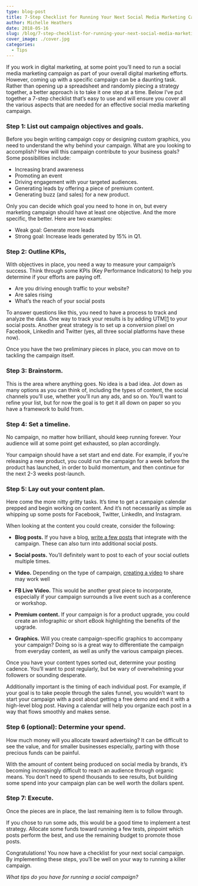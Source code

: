 ```yaml
---
type: blog-post
title: 7-Step Checklist for Running Your Next Social Media Marketing Campaign
author: Michelle Heathers
date: 2018-05-16
slug: /blog/7-step-checklist-for-running-your-next-social-media-marketing-campaign
cover_image: ./cover.jpg
categories:
  - Tips
---
```


If you work in digital marketing, at some point you’ll need to run a social
media marketing campaign as part of your overall digital marketing efforts.
However, coming up with a specific campaign can be a daunting task. Rather
than opening up a spreadsheet and randomly piecing a strategy together, a
better approach is to take it one step at a time. Below I’ve put together a
7-step checklist that’s easy to use and will ensure you cover all the various
aspects that are needed for an effective social media marketing campaign.

### Step 1: List out campaign objectives and goals.

Before you begin writing campaign copy or designing custom graphics, you need
to understand the why behind your campaign. What are you looking to
accomplish? How will this campaign contribute to your business goals?
Some possibilities include:

- Increasing brand awareness
- Promoting an event
- Driving engagement with your targeted audiences.
- Generating leads by offering a piece of premium content.
- Generating buzz (and sales) for a new product.

Only you can decide which goal you need to hone in on, but every marketing
campaign should have at least one objective. And the more specific, the
better. Here are two examples:

- Weak goal: Generate more leads
- Strong goal: Increase leads generated by 15% in Q1.

### Step 2: Outline KPIs,

With objectives in place, you need a way to measure your campaign’s success.
Think through some KPIs (Key Performance Indicators) to help you determine if
your efforts are paying off.

- Are you driving enough traffic to your website?
- Are sales rising
- What’s the reach of your social posts

To answer questions like this, you need to have a process to track and analyze
the data. One way to track your results is by adding UTM][1]
to your social posts. Another great strategy is to set up a conversion pixel
on Facebook, LinkedIn and Twitter (yes, all three social platforms have these
now).

Once you have the two preliminary pieces in place, you can move on to tackling
the campaign itself.

### Step 3: Brainstorm.

This is the area where anything goes. No idea is a bad idea. Jot down as many
options as you can think of, including the types of content, the social
channels you’ll use, whether you’ll run any ads, and so on. You’ll want to
refine your list, but for now the goal is to get it all down on paper so you
have a framework to build from.

### Step 4: Set a timeline.

No campaign, no matter how brilliant, should keep running forever. Your
audience will at some point get exhausted, so plan accordingly.

Your campaign should have a set start and end date. For example, if you’re
releasing a new product, you could run the campaign for a week before the
product has launched, in order to build momentum, and then continue for the
next 2-3 weeks post-launch.

### Step 5: Lay out your content plan.

Here come the more nitty gritty tasks. It’s time to get a campaign calendar
prepped and begin working on content. And it’s not necessarily as simple as
whipping up some posts for Facebook, Twitter, LinkedIn, and Instagram.

When looking at the content you could create, consider the following:

- **Blog posts.** If you have a blog, [write a few posts](/blog/social-media/8-essential-elements-winning-blog-post) that integrate with the campaign. These can also turn into additional social posts.

- **Social posts.** You’ll definitely want to post to each of your social outlets multiple times.

- **Video.** Depending on the type of campaign, [creating a video](/blog/social-media/5-ways-digital-marketers-tap-power-social-video) to share may work well

- **FB Live Video.** This would be another great piece to incorporate, especially if your campaign surrounds a live event such as a conference or workshop.

- **Premium content.** If your campaign is for a product upgrade, you could create an infographic or short eBook highlighting the benefits of the upgrade.

- **Graphics.** Will you create campaign-specific graphics to accompany your campaign? Doing so is a great way to differentiate the campaign from everyday content, as well as unify the various campaign pieces.

Once you have your content types sorted out, determine your posting cadence.
You’ll want to post regularly, but be wary of overwhelming your followers or
sounding desperate.

Additionally important is the timing of each individual post. For example, if
your goal is to take people through the sales funnel, you wouldn’t want to
start your campaign with a post about getting a free demo and end it with a
high-level blog post. Having a calendar will help you organize each post in a
way that flows smoothly and makes sense.

### Step 6 (optional): Determine your spend.

How much money will you allocate toward advertising? It can be difficult to
see the value, and for smaller businesses especially, parting with those
precious funds can be painful.

With the amount of content being produced on social media by brands, it’s
becoming increasingly difficult to reach an audience through organic means.
You don’t need to spend thousands to see results, but building some spend into
your campaign plan can be well worth the dollars spent.

### Step 7: Execute.

Once the pieces are in place, the last remaining item is to follow through.

If you chose to run some ads, this would be a good time to implement a test
strategy. Allocate some funds toward running a few tests, pinpoint which posts
perform the best, and use the remaining budget to promote those posts.

Congratulations! You now have a checklist for your next social campaign. By
implementing these steps, you’ll be well on your way to running a killer
campaign.

_What tips do you have for running a social campaign?_

[1]: https://blog.bufferapp.com/utm-guide
